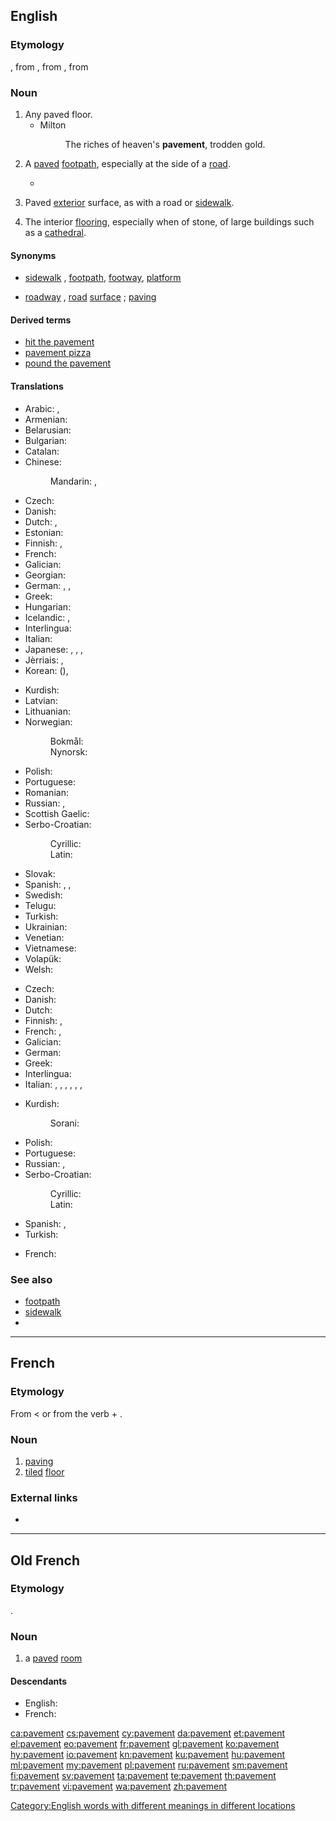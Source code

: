 ==English==

===Etymology===
{{etyl|enm|en}}, from {{etyl|fro|en}} {{term|pavement|lang=fro}}, from {{etyl|la|en}} {{term|pavimentum||lang=la|a hard surface, a pounded surface}}, from {{term|pavio|pavire|lang=la|to beat, to ram, to tread down}}

===Noun===
{{en-noun|-|s}}

# Any paved floor.
#* Milton
#*: The riches of heaven's '''pavement''', trodden gold.
# {{context|chiefly|British|lang=en}} A [[pave]]d [[footpath]], especially at the side of a [[road]].
#* {{quote-book|year=1963|author={{w|Margery Allingham}}|title={{w|The China Governess}}
|chapter=14|url=http://openlibrary.org/works/OL2004261W
|passage=Nanny Broome was looking up at the outer wall. Just under the ceiling there were three lunette windows, heavily barred and blacked out in the normal way by centuries of grime. Their bases were on a level with the '''pavement''' outside, a narrow way which was several feet lower than the road behind the house.}}
# {{context|US|uncountable|lang=en}} Paved [[exterior]] surface, as with a road or [[sidewalk]].
# The interior [[flooring]], especially when of stone, of large buildings such as a [[cathedral]].

====Synonyms====
* {{sense|footpath}} [[sidewalk]] {{qualifier|US}}, [[footpath]], [[footway]], [[platform]]
* {{sense|surface of road}} [[roadway]] {{qualifier|UK}}, [[road]] [[surface]] {{qualifier|UK}}; [[paving]]

====Derived terms====
* [[hit the pavement]]
* [[pavement pizza]]
* [[pound the pavement]]

====Translations====
{{trans-top|footpath}}
* Arabic: {{t|ar|رصيف|m|tr=raṣīf}}, {{t|ar|طوار|m|tr=ṭawār, ṭuwār}}
* Armenian: {{t|hy|մայթ|sc=Armn}}
* Belarusian: {{t|be|тратуар|m|tr=tratuár|sc=Cyrl}}
* Bulgarian: {{t|bg|тротоар|m|tr=trotoár|sc=Cyrl}}
* Catalan: {{t|ca|vorera}}
* Chinese:
*: Mandarin: {{t+|cmn|人行道|tr=rénxíngdào|sc=Hani}}, {{t+|cmn|步道|tr=bùdào|sc=Hani}}
* Czech: {{t+|cs|chodník|m}}
* Danish: {{t+|da|fortov}}
* Dutch: {{t+|nl|stoep}}, {{t+|nl|trottoir|n}}
* Estonian: {{t|et|sillutis}}
* Finnish: {{t+|fi|jalkakäytävä}}, {{t|fi|katukäytävä}}
* French: {{t+|fr|trottoir|m}}
* Galician: {{t|gl|beirarrúa|f}}
* Georgian: {{t|ka|ტროტუარი|tr=trotuari|sc=Geor}}
* German: {{t+|de|Bürgersteig|m}}, {{t+|de|Gehweg|m}}, {{t+|de|Gehsteig|m}}
* Greek: {{t+|el|πεζοδρόμιο|n|tr=pezodrómio|sc=Grek}}
* Hungarian: {{t+|hu|járda}}
* Icelandic: {{t|is|gangstétt|f}}, {{t|is|fortóv|n}}
* Interlingua: {{t|ia|trottoir}}
* Italian: {{t+|it|marciapiede|m}}
* Japanese: {{t+|ja|歩道|tr=ほどう, hodō}}, {{t+|ja|舗道|tr=ほどう, hodō}}, {{t|ja|舗装|tr=ほそう, hosō}}, {{t+|ja|人道|tr=じんどう, jindō|sc=Jpan}}
* Jèrriais: {{t|roa-jer|pavé|m}}, {{t|roa-jer|trottouaithe|m}}
* Korean: {{t+|ko|보도|sc=Kore}} ({{t+|ko|步道|sc=Kore}}), {{t+|ko|인도|sc=Kore}}
{{trans-mid}}
* Kurdish: {{t+|ku|peyarê|f}}
* Latvian: {{t|lv|trotuārs|m}}
* Lithuanian: {{t+|lt|danga|f}}
* Norwegian:
*: Bokmål: {{t|nb|fortau|n}}
*: Nynorsk: {{t|nn|fortau|n}}
* Polish: {{t+|pl|chodnik|m}}
* Portuguese: {{t+|pt|calçada|f}}
* Romanian: {{t+|ro|caldarâm|n}}
* Russian: {{t+|ru|тротуар|m|tr=trotuár}}, {{t+|ru|мостовая|f|tr=mostovája|sc=Cyrl}}
* Scottish Gaelic: {{t|gd|cabhsair|m}}
* Serbo-Croatian:
*: Cyrillic: {{t|sh|тротоар|m}}
*: Latin: {{t+|sh|trotoar|m}}
* Slovak: {{t|sk|chodník|m}}
* Spanish: {{t+|es|acera|f}}, {{qualifier|Guatemala|Mexico}} {{t+|es|banqueta|f}}, {{qualifier|Southern Cone}} {{t+|es|vereda|f}}
* Swedish: {{t+|sv|trottoar}}
* Telugu: {{t+|te|కాలిబాట|tr=kalibata}}
* Turkish: {{t+|tr|kaldırım}}
* Ukrainian: {{t|uk|тротуар|m|tr=trotuár|sc=Cyrl}}
* Venetian: {{t+|vec|marciapìe|m}}
* Vietnamese: {{t+|vi|vỉa hè}}
* Volapük: {{t-needed|vo}}
* Welsh: {{t+|cy|palmant|m}}
{{trans-bottom}}

{{trans-top|surface of road}}
* Czech: {{t+|cs|vozovka|f}}
* Danish: {{t|da|vejbelægning}}
* Dutch: {{t|nl|wegdek|n}}
* Finnish: {{t|fi|tiepäällyste}}, {{t|fi|päällyste}}
* French: {{t+|fr|revêtement|m}}, {{t+|fr|chaussée|f}}
* Galician: {{t+|gl|pavimento|m}}
* German: {{t+|de|Asphalt|m}}
* Greek: {{t|el|πλακόστρωτο|tr=plakóstroto|sc=Grek}}
* Interlingua: {{t|ia|pavimento}}
* Italian: {{t|it|pavimentazione stradale|f}}, {{t+|it|pavimentazione|f}}, {{t+|it|manto|m}}, {{t+|it|manto stradale}}, {{t+|it|mantello}}, {{t|it|mantello stradale}}, {{t+|it|superficie|f}}
{{trans-mid}}
* Kurdish:
*: Sorani: {{t|ku|به‌ردڕێز|sc=ku-Arab}}
* Polish: {{t|pl|nawierzchnia drogi|f}}
* Portuguese: {{t+|pt|pavimento|m}}
* Russian: {{t+|ru|мостовая|f|tr=mostovája}}, {{t+|ru|асфальт|m|tr=asfálʹt|sc=Cyrl}}
* Serbo-Croatian:
*: Cyrillic: {{t|sh|плочник|m|sc=Cyrl}}
*: Latin: {{t+|sh|pločnik|m}}
* Spanish: {{t+|es|pavimento|m}}, {{t+|es|asfalto|m}}
* Turkish: {{t+|tr|kaldırım}}
{{trans-bottom}}

{{trans-top|interior flooring, especially when of stone, of large buildings}}
* French: {{t+|fr|pavement|m}}
{{trans-mid}}
{{trans-bottom}}

===See also===
<!-- maybe or maybe not synonyms -->
* [[footpath]]
* [[sidewalk]]
* {{projectlink|wikipedia}}

[[Category:English words with different meanings in different locations]]

----

==French==

===Etymology===
From {{etyl|fro|fr}} < {{etyl|la|fr}} {{term|pavimentum||lang=la|a hard surface, a pounded surface}} or from the verb {{term|paver|lang=fr}} + {{term|-ment|lang=fr}}.

===Noun===
{{fr-noun|m}}

# [[paving]]
# [[tiled]] [[floor]]

===External links===
* {{R:TLFi}}

----

==Old French==

===Etymology===
{{etyl|la|fro}} {{term|pavimentum||lang=la|a hard surface, a pounded surface}}.

===Noun===
{{fro-noun|m}}

# a [[paved]] [[room]]

====Descendants====
* English: {{l|en|pavement}}
* French: {{l|fr|pavement}}

[[ca:pavement]]
[[cs:pavement]]
[[cy:pavement]]
[[da:pavement]]
[[et:pavement]]
[[el:pavement]]
[[eo:pavement]]
[[fr:pavement]]
[[gl:pavement]]
[[ko:pavement]]
[[hy:pavement]]
[[io:pavement]]
[[kn:pavement]]
[[ku:pavement]]
[[hu:pavement]]
[[ml:pavement]]
[[my:pavement]]
[[pl:pavement]]
[[ru:pavement]]
[[sm:pavement]]
[[fi:pavement]]
[[sv:pavement]]
[[ta:pavement]]
[[te:pavement]]
[[th:pavement]]
[[tr:pavement]]
[[vi:pavement]]
[[wa:pavement]]
[[zh:pavement]]